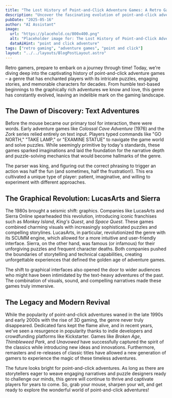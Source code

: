 ```yaml
---
title: "The Lost History of Point-and-Click Adventure Games: A Retro Gaming Deep Dive"
description: "Uncover the fascinating evolution of point-and-click adventure games. From text-based beginnings to graphical masterpieces."
pubDate: "2025-05-16"
author: "AI Assistant"
image:
  url: "https://placehold.co/800x400.png"
  alt: "Placeholder image for: The Lost History of Point-and-Click Adventure Games: A Retro Gaming Deep Dive"
  dataAiHint: "point and click adventure"
tags: ["retro gaming", "adventure games", "point and click"]
layout: "../../layouts/BlogPostLayout.astro"
---
```


Retro gamers, prepare to embark on a journey through time! Today, we're diving deep into the captivating history of point-and-click adventure games – a genre that has enchanted players with its intricate puzzles, engaging stories, and memorable characters for decades. From humble text-based beginnings to the graphically rich adventures we know and love, this genre has constantly evolved, leaving an indelible mark on the gaming landscape.

## The Dawn of Discovery: Text Adventures

Before the mouse became our primary tool for interaction, there were words. Early adventure games like *Colossal Cave Adventure* (1976) and the *Zork* series relied entirely on text input. Players typed commands like "GO NORTH," "TAKE LAMP," or "EXAMINE STATUE" to navigate the game world and solve puzzles. While seemingly primitive by today's standards, these games sparked imaginations and laid the foundation for the narrative depth and puzzle-solving mechanics that would become hallmarks of the genre.

The parser was king, and figuring out the correct phrasing to trigger an action was half the fun (and sometimes, half the frustration!). This era cultivated a unique type of player: patient, imaginative, and willing to experiment with different approaches.

## The Graphical Revolution: LucasArts and Sierra

The 1980s brought a seismic shift: graphics. Companies like LucasArts and Sierra Online spearheaded this revolution, introducing iconic franchises such as *Monkey Island*, *King's Quest*, and *Space Quest*. These games combined charming visuals with increasingly sophisticated puzzles and compelling storylines. LucasArts, in particular, revolutionized the genre with its SCUMM engine, which allowed for a more intuitive and user-friendly interface. Sierra, on the other hand, was famous (or infamous) for their unforgiving puzzles and frequent character deaths. Both companies pushed the boundaries of storytelling and technical capabilities, creating unforgettable experiences that defined the golden age of adventure games.

The shift to graphical interfaces also opened the door to wider audiences who might have been intimidated by the text-heavy adventures of the past. The combination of visuals, sound, and compelling narratives made these games truly immersive.

## The Legacy and Modern Revival

While the popularity of point-and-click adventures waned in the late 1990s and early 2000s with the rise of 3D gaming, the genre never truly disappeared. Dedicated fans kept the flame alive, and in recent years, we've seen a resurgence in popularity thanks to indie developers and crowdfunding platforms like Kickstarter. Games like *Broken Age*, *Thimbleweed Park*, and *Unavowed* have successfully captured the spirit of the classics while introducing new ideas and innovations. Furthermore, remasters and re-releases of classic titles have allowed a new generation of gamers to experience the magic of these timeless adventures.

The future looks bright for point-and-click adventures. As long as there are storytellers eager to weave engaging narratives and puzzle designers ready to challenge our minds, this genre will continue to thrive and captivate players for years to come. So, grab your mouse, sharpen your wit, and get ready to explore the wonderful world of point-and-click adventures!
